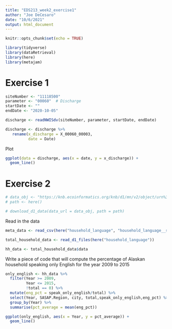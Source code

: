 ```yaml
---
title: "EDS213_week2_exercise1"
author: "Joe DeCesaro"
date: "10/6/2021"
output: html_document
---
```


```r
knitr::opts_chunk$set(echo = TRUE)
```

```r
library(tidyverse)
library(dataRetrieval)
library(here)
library(metajam)
```

# Exercise 1

```r
siteNumber <- "11118500"
parameter <- "00060"  # Discharge
startDate <- ""  
endDate <- "2020-10-05" 

discharge <- readNWISdv(siteNumber, parameter, startDate, endDate)

discharge <- discharge %>% 
   rename(x_discharge = X_00060_00003,
          date = Date)
```

Plot
```r
ggplot(data = discharge, aes(x = date, y = x_discharge)) +
  geom_line()
```

# Exercise 2

```r
# data_obj <- "https://knb.ecoinformatics.org/knb/d1/mn/v2/object/urn%3Auuid%3A7fc6f6db-c5ea-426a-a743-1f2edafb43b8"
# path <- here()

# download_d1_data(data_url = data_obj, path = path)

```

Read in the data
```r
meta_data <- read_csv(here("household_language", "household_language__summary_metadata.csv"))

total_household_data <- read_d1_files(here("household_language"))

hh_data <- total_household_data$data
```

Write a piece of code that will compute the percentage of Alaskan household speaking only English for the year 2009 to 2015
```r
only_english <- hh_data %>% 
  filter(Year >= 2009,
         Year <= 2015,
         !total == 0) %>% 
  mutate(eng_pct = speak_only_english/total) %>% 
  select(Year, SASAP.Region, city, total,speak_only_english,eng_pct) %>% 
  group_by(Year) %>% 
  summarise(pct_average = mean(eng_pct))

ggplot(only_english, aes(x = Year, y = pct_average)) + 
  geom_line()
```



